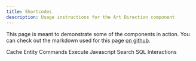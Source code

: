 ```yaml
---
title: Shortcodes
description: Usage instructions for the Art Direction component
---
```


<PageDescription>

This page is meant to demonstrate some of the components in action. You can check out the markdown used for this page [on github](https://github.com/carbon-design-system/gatsby-theme-carbon/blob/master/packages/example/src/pages/demo/index.mdx).

</PageDescription>

<AnchorLinks>
  <AnchorLink>Cache</AnchorLink>
  <AnchorLink>Entity Commands</AnchorLink>
  <AnchorLink>Execute</AnchorLink>
  <AnchorLink>Javascript</AnchorLink>
  <AnchorLink>Search</AnchorLink>
  <AnchorLink>SQL</AnchorLink>
  <AnchorLink>Interactions</AnchorLink>
</AnchorLinks>